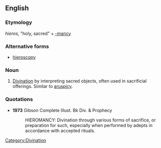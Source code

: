 ==English==

===Etymology===
{{etyl|grc}} ''hieros'', "holy, sacred" + [[-mancy]]

===Alternative forms===
* [[hieroscopy]]

===Noun===
{{en-noun|-}}

# [[divination|Divination]] by interpreting sacred objects, often used in sacrificial offerings. Similar to [[aruspicy]].

===Quotations===
* '''1973''' Gibson Complete Illust. Bk Div. & Prophecy
*: HIEROMANCY: Divination through various forms of sacrifice, or preparation for such, especially when performed by adepts in accordance with accepted rituals.

[[Category:Divination]]